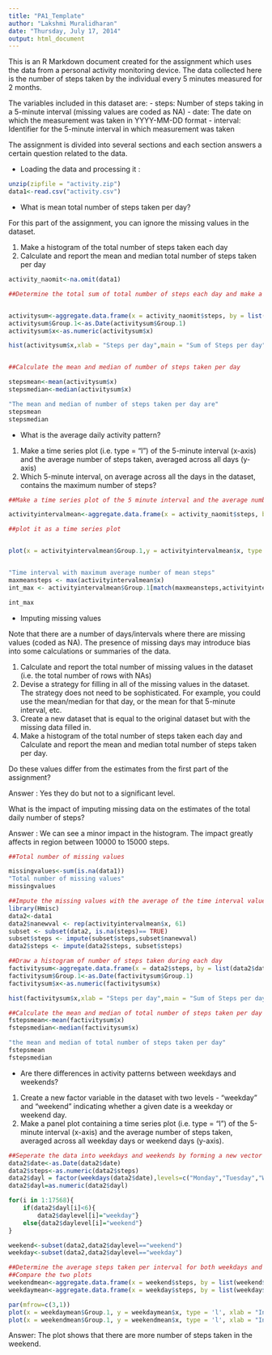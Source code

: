 ```yaml
---
title: "PA1_Template"
author: "Lakshmi Muralidharan"
date: "Thursday, July 17, 2014"
output: html_document
---
```


This is an R Markdown document created for the assignment which uses the data from a personal activity monitoring device. The data collected here is the number of steps taken by the individual every 5 minutes measured for 2 months. 

The variables included in this dataset are:
- steps: Number of steps taking in a 5-minute interval (missing values are
coded as NA)
- date: The date on which the measurement was taken in YYYY-MM-DD
format
- interval: Identifier for the 5-minute interval in which measurement was
taken

The assignment is divided into several sections and each section answers a certain question related to the data.

- Loading the data and processing it : 

```r
unzip(zipfile = "activity.zip")
data1<-read.csv("activity.csv")
```
- What is mean total number of steps taken per day?

For this part of the assignment, you can ignore the missing values in the dataset.

1. Make a histogram of the total number of steps taken each day
2. Calculate and report the mean and median total number of steps taken
per day

```r
activity_naomit<-na.omit(data1)

##Determine the total sum of total number of steps each day and make a plot


activitysum<-aggregate.data.frame(x = activity_naomit$steps, by = list(activity_naomit$date),FUN = sum)
activitysum$Group.1<-as.Date(activitysum$Group.1)
activitysum$x<-as.numeric(activitysum$x)

hist(activitysum$x,xlab = "Steps per day",main = "Sum of Steps per day")


##Calculate the mean and median of number of steps taken per day

stepsmean<-mean(activitysum$x)
stepsmedian<-median(activitysum$x)

"The mean and median of number of steps taken per day are"
stepsmean
stepsmedian
```

- What is the average daily activity pattern?

1. Make a time series plot (i.e. type = "l") of the 5-minute interval (x-axis) and the average number of steps taken, averaged across all days (y-axis)
2. Which 5-minute interval, on average across all the days in the dataset,
contains the maximum number of steps?

```r
##Make a time series plot of the 5 minute interval and the average number of steps taken, averaged across all days

activityintervalmean<-aggregate.data.frame(x = activity_naomit$steps, by = list(activity_naomit$interval),FUN = mean)

##plot it as a time series plot


plot(x = activityintervalmean$Group.1,y = activityintervalmean$x, type = 'l', xlab = "Interval", ylab= "Average number of steps", main = "Time series plot of Steps vs Interval")


"Time interval with maximum average number of mean steps"
maxmeansteps <- max(activityintervalmean$x)
int_max <- activityintervalmean$Group.1[match(maxmeansteps,activityintervalmean$x)]

int_max

```

- Imputing missing values

Note that there are a number of days/intervals where there are missing values (coded as NA). The presence of missing days may introduce bias into some calculations or summaries of the data.

1. Calculate and report the total number of missing values in the dataset
(i.e. the total number of rows with NAs)
2. Devise a strategy for filling in all of the missing values in the dataset. The strategy does not need to be sophisticated. For example, you could use the mean/median for that day, or the mean for that 5-minute interval, etc.
3. Create a new dataset that is equal to the original dataset but with the
missing data filled in.
4. Make a histogram of the total number of steps taken each day and Calculate and report the mean and median total number of steps taken per day. 

Do these values differ from the estimates from the first part of the assignment? 

Answer :
Yes they do but not to a significant level.

What is the impact of imputing missing data on the estimates of the total daily number of steps?

Answer :
We can see a minor impact in the histogram. The impact greatly affects in region between 10000 to 15000 steps. 

```r

##Total number of missing values

missingvalues<-sum(is.na(data1))
"Total number of missing values"
missingvalues
```

```r
##Impute the missing values with the average of the time interval value obtained previously
library(Hmisc)
data2<-data1
data2$nanewval <- rep(activityintervalmean$x, 61)
subset <- subset(data2, is.na(steps)== TRUE)
subset$steps <- impute(subset$steps,subset$nanewval)
data2$steps <- impute(data2$steps, subset$steps)
```

```r
##Draw a histogram of number of steps taken during each day
factivitysum<-aggregate.data.frame(x = data2$steps, by = list(data2$date),FUN = sum)
factivitysum$Group.1<-as.Date(factivitysum$Group.1)
factivitysum$x<-as.numeric(factivitysum$x)

hist(factivitysum$x,xlab = "Steps per day",main = "Sum of Steps per day")

##Calculate the mean and median of total number of steps taken per day
fstepsmean<-mean(factivitysum$x)
fstepsmedian<-median(factivitysum$x)

"the mean and median of total number of steps taken per day"
fstepsmean
fstepsmedian
```

- Are there differences in activity patterns between weekdays and weekends?

1. Create a new factor variable in the dataset with two levels - "weekday"
and "weekend" indicating whether a given date is a weekday or weekend
day.
2. Make a panel plot containing a time series plot (i.e. type = "l") of the
5-minute interval (x-axis) and the average number of steps taken, averaged
across all weekday days or weekend days (y-axis).

```r
##Seperate the data into weekdays and weekends by forming a new vector called "daylevel"
data2$date<-as.Date(data2$date)
data2$steps<-as.numeric(data2$steps)
data2$dayl = factor(weekdays(data2$date),levels=c("Monday","Tuesday","Wednesday","Thursday","Friday","Saturday","Sunday"))
data2$dayl=as.numeric(data2$dayl)

for(i in 1:17568){
    if(data2$dayl[i]<6){
        data2$daylevel[i]="weekday"}
    else{data2$daylevel[i]="weekend"}
}

weekend<-subset(data2,data2$daylevel=="weekend")
weekday<-subset(data2,data2$daylevel=="weekday")

##Determine the average steps taken per interval for both weekdays and weekends
##Compare the two plots
weekendmean<-aggregate.data.frame(x = weekend$steps, by = list(weekend$interval),FUN = mean)
weekdaymean<-aggregate.data.frame(x = weekday$steps, by = list(weekday$interval),FUN = mean)
```
```r

par(mfrow=c(3,1)) 
plot(x = weekdaymean$Group.1, y = weekdaymean$x, type = 'l', xlab = "Interval", ylab= "Average number of steps", main = "Steps vs Interval for weekdays")
plot(x = weekendmean$Group.1, y = weekendmean$x, type = 'l', xlab = "Interval", ylab= "Average number of steps", main = "Steps vs Interval for weekends")


```

Answer: The plot shows that there are more number of steps taken in the weekend. 
